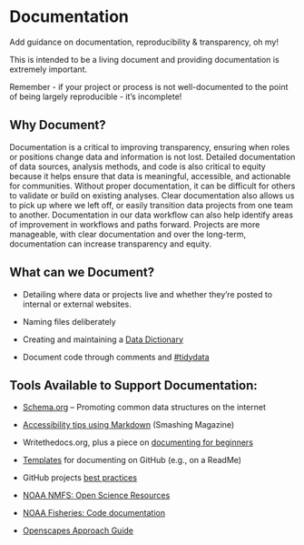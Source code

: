 # Documentation

Add guidance on documentation, reproducibility & transparency, oh my!

This is intended to be a living document and providing documentation is extremely important.

::: callout-important
Remember - if your project or process is not well-documented to the point of being largely reproducible - it's incomplete!
:::

## Why Document?

Documentation is a critical to improving transparency, ensuring when roles or positions change data and information is not lost. Detailed documentation of data sources, analysis methods, and code is also critical to equity because it helps ensure that data is meaningful, accessible, and actionable for communities. Without proper documentation, it can be difficult for others to validate or build on existing analyses. Clear documentation also allows us to pick up where we left off, or easily transition data projects from one team to another. Documentation in our data workflow can also help identify areas of improvement in workflows and paths forward. Projects are more manageable, with clear documentation and over the long-term, documentation can increase transparency and equity.

## What can we Document?

-   Detailing where data or projects live and whether they’re posted to internal or external websites.

-   Naming files deliberately

-   Creating and maintaining a [Data Dictionary](https://www.fgdc.gov/metadata/csdgm-standard)

-   Document code through comments and [#tidydata](https://vita.had.co.nz/papers/tidy-data.pdf)

## Tools Available to Support Documentation:

-   [Schema.org](https://schema.org/) -- Promoting common data structures on the internet

-   [Accessibility tips using Markdown](https://www.smashingmagazine.com/2021/09/improving-accessibility-of-markdown/) (Smashing Magazine)

-   Writethedocs.org, plus a piece on [documenting for beginners](https://www.writethedocs.org/guide/writing/beginners-guide-to-docs/)

-   [Templates](https://github.com/kylelobo/The-Documentation-Compendium#templates-) for documenting on GitHub (e.g., on a ReadMe)

-   GitHub projects [best practices](https://docs.github.com/en/issues/planning-and-tracking-with-projects/learning-about-projects/best-practices-for-projects)

-   [NOAA NMFS: Open Science Resources](https://nmfs-opensci.github.io/ResourceBook/)

-   [NOAA Fisheries: Code documentation](https://noaa-fisheries-integrated-toolbox.github.io/resources/best-practices/code-documentation/)

-   [Openscapes Approach Guide](https://openscapes.github.io/approach-guide/)
